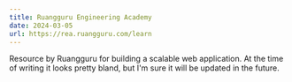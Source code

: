 ```yaml
---
title: Ruangguru Engineering Academy
date: 2024-03-05
url: https://rea.ruangguru.com/learn
---
```


Resource by Ruangguru for building a scalable web application. At the time of writing
it looks pretty bland, but I'm sure it will be updated in the future.